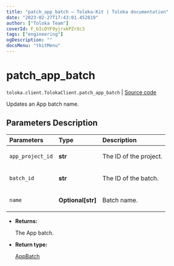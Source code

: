 ```yaml
---
title: "patch_app_batch — Toloka-Kit | Toloka documentation"
date: "2023-02-27T17:43:01.452819"
author: ["Toloka Team"]
coverId: F_bIcOYF9yjrxkPZrXc3
tags: ["engineering"]
ogDescription: ""
docsMenu: "tkitMenu"
---
```


# patch_app_batch
`toloka.client.TolokaClient.patch_app_batch` | [Source code](https://github.com/Toloka/toloka-kit/blob/v1.1.4/src/client/__init__.py#L3958)

Updates an App batch name.

## Parameters Description

| Parameters | Type | Description |
| :----------| :----| :-----------|
`app_project_id`|**str**|<p>The ID of the project.</p>
`batch_id`|**str**|<p>The ID of the batch.</p>
`name`|**Optional\[str\]**|<p>Batch name.</p>

* **Returns:**

  The App batch.

* **Return type:**

  [AppBatch](/docs/toloka-kit/reference/toloka.client.app.AppBatch)